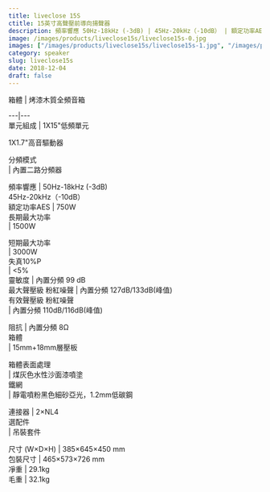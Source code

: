 ```yaml
---
title: liveclose 15S
ctitle: 15英寸高聲壓前導向揚聲器
description: 頻率響應 50Hz-18kHz (-3dB) | 45Hz-20kHz（-10dB） | 額定功率AES 750W | 靈敏度 99 dB
image: /images/products/liveclose15s/liveclose15s-0.jpg
images: ["/images/products/liveclose15s/liveclose15s-1.jpg", "/images/products/liveclose15s/liveclose15s-2.jpg"]
category: speaker
slug: liveclose15s
date: 2018-12-04
draft: false
---
```


  
  
  
箱體  |  烤漆木質全頻音箱  
  
---|---  
單元組成  |  1X15"低頻單元  
  
1X1.7"高音驅動器  
  
  
分頻模式  
|  內置二路分頻器  
  
頻率響應  |  50Hz-18kHz (-3dB)  
45Hz-20kHz（-10dB）  
額定功率AES  |  750W   
長期最大功率  
|  1500W  
  
短期最大功率  
|  3000W  
失真10%P  
|  <5%  
靈敏度  |  內置分頻 99 dB   
最大聲壓級 粉紅噪聲  |  內置分頻 127dB/133dB(峰值)   
有效聲壓級 粉紅噪聲  
|  內置分頻 110dB/116dB(峰值)  
  
阻抗  |  內置分頻 8Ω   
箱體  
|  15mm+18mm層壓板  
  
箱體表面處理  
|  煤灰色水性沙面漆噴塗  
鐵網  
|  靜電噴粉黑色細砂亞光，1.2mm低碳鋼  
  
連接器  |  2×NL4   
選配件  
|  吊裝套件  
  
尺寸  (W×D×H)  |  385×645×450 mm   
包裝尺寸  |  465×573×726 mm   
凈重  |  29.1kg   
毛重  |  32.1kg 



